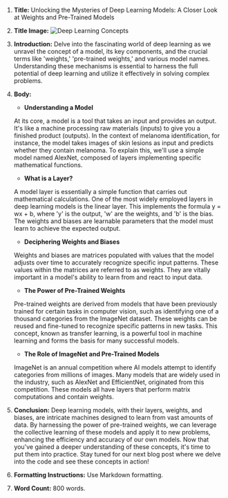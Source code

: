 1. **Title:** Unlocking the Mysteries of Deep Learning Models: A Closer Look at Weights and Pre-Trained Models

2. **Title Image:** ![Deep Learning Concepts](https://github.com/Vishnumundlapudii/check/blob/main/blog_image.jpg)

3. **Introduction:** 
Delve into the fascinating world of deep learning as we unravel the concept of a model, its key components, and the crucial terms like 'weights,' 'pre-trained weights,' and various model names. Understanding these mechanisms is essential to harness the full potential of deep learning and utilize it effectively in solving complex problems.

4. **Body:**

   - **Understanding a Model**
   
   At its core, a model is a tool that takes an input and provides an output. It's like a machine processing raw materials (inputs) to give you a finished product (outputs). In the context of melanoma identification, for instance, the model takes images of skin lesions as input and predicts whether they contain melanoma. To explain this, we'll use a simple model named AlexNet, composed of layers implementing specific mathematical functions.

   - **What is a Layer?**

   A model layer is essentially a simple function that carries out mathematical calculations. One of the most widely employed layers in deep learning models is the linear layer. This implements the formula y = wx + b, where 'y' is the output, 'w' are the weights, and 'b' is the bias. The weights and biases are learnable parameters that the model must learn to achieve the expected output.

   - **Deciphering Weights and Biases**

   Weights and biases are matrices populated with values that the model adjusts over time to accurately recognize specific input patterns. These values within the matrices are referred to as weights. They are vitally important in a model's ability to learn from and react to input data.

   - **The Power of Pre-Trained Weights**

   Pre-trained weights are derived from models that have been previously trained for certain tasks in computer vision, such as identifying one of a thousand categories from the ImageNet dataset. These weights can be reused and fine-tuned to recognize specific patterns in new tasks. This concept, known as transfer learning, is a powerful tool in machine learning and forms the basis for many successful models.

   - **The Role of ImageNet and Pre-Trained Models**

   ImageNet is an annual competition where AI models attempt to identify categories from millions of images. Many models that are widely used in the industry, such as AlexNet and EfficientNet, originated from this competition. These models all have layers that perform matrix computations and contain weights.

5. **Conclusion:** 
Deep learning models, with their layers, weights, and biases, are intricate machines designed to learn from vast amounts of data. By harnessing the power of pre-trained weights, we can leverage the collective learning of these models and apply it to new problems, enhancing the efficiency and accuracy of our own models. Now that you've gained a deeper understanding of these concepts, it's time to put them into practice. Stay tuned for our next blog post where we delve into the code and see these concepts in action!

6. **Formatting Instructions:** Use Markdown formatting.

7. **Word Count:** 800 words.
